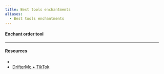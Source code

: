 ```yaml
---
title: Best tools enchantments
aliases:
  - Best tools enchantments
---
```



<Asset name="besttoolsenchantments.webp" alt="Best tools enchantments" />

#### [Enchant order tool](https://iamcal.github.io/enchant-order/)

---

#### Resources

- <Wiki path="w/Tutorial:Best_enchantments_guide" />
- [DrifterMc • TikTok](https://www.tiktok.com/@driftermc)